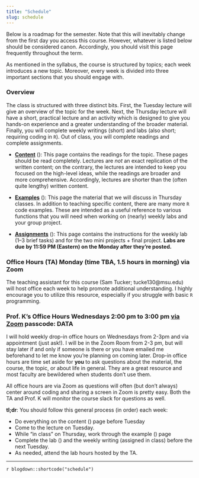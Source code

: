 ```yaml
---
title: "Schedule"
slug: schedule
---
```


Below is a roadmap for the semester. Note that this will inevitably change from the first day you access this course. However, whatever is listed below should be considered canon. Accordingly, you should visit this page frequently throughout the term.

As mentioned in the syllabus, the course is structured by topics; each week introduces a new topic. Moreover, every week is divided into three important sections that you should engage with. 

### Overview

The class is structured with three distinct bits. First, the Tuesday lecture will give an overview of the topic for the week. Next, the Thursday lecture will have a short, practical lecture and an activity which is designed to give you hands-on experience and a greater understanding of the broader material. Finally, you will complete weekly writings (short) and labs (also short; requiring coding in `R`). Out of class, you will complete readings and complete assignments.

- [**Content**](/content/) (<i class="fas fa-book-reader"></i>): This page contains the readings for the topic. These pages should be read completely. Lectures are *not* an exact replication of the written content; on the contrary, the lectures are intended to keep you focused on the high-level ideas, while the readings are broader and more comprehensive. Accordingly, lectures are shorter than the (often quite lengthy) written content.

- [**Examples**](/example/) (<i class="fas fa-laptop-code"></i>): This page the material that we will discuss in Thursday classes. In addition to teaching specific content, there are many more `R` code examples. These are intended as a useful reference to various functions that you will need when working on (nearly) weekly labs and your group project.

- [**Assignments**](/assignment/) (<i class="fas fa-pencil-ruler"></i>): This page contains the instructions for the weekly lab (1–3 brief tasks) and for the two mini projects + final project. **Labs are due by 11:59 PM (Eastern) on the Monday after they're posted.**

### Office Hours (TA) Monday (time TBA, 1.5 hours in morning) via Zoom

The teaching assistant for this course (Sam Tucker; tucke130@msu.edu) will host office each week to help promote additional understanding. I highly encourage you to utilize this resource, especially if you struggle with basic `R` programming.

### Prof. K's Office Hours Wednesdays 2:00 pm to 3:00 pm [via Zoom](https://msu.zoom.us/j/91759862734?pwd=VDliRHdoQ3N4L3V4LzNFd3IzcGw2dz09) passcode: DATA

I will hold weekly drop-in office hours on Wednesdays from 2-3pm and via appointment (just ask!). I will be in the Zoom Room from 2-3 pm, but will stay later if and only if someone is there or you have emailed me beforehand to let me know you're planning on coming later. Drop-in office hours are time set aside for **you** to ask questions about the material, the course, the topic, or about life in general. They are a great resource and most faculty are bewildered when students don't use them. 

All office hours are via Zoom as questions will often (but don't always) center around coding and sharing a screen in Zoom is pretty easy. Both the TA and Prof. K will monitor the course slack for questions as well.





:::note
**tl;dr**: You should follow this general process (in order) each week:

- Do everything on the content (<i class="fas fa-book-reader"></i>) page before Tuesday
- Come to the lecture on Tuesday.
- While "in class" on Thursday, work through the example (<i class="fas fa-laptop-code"></i>) page
- Complete the lab (<i class="fas fa-pencil-ruler"></i>) and the weekly writing (assigned in class) before the next Tuesday.
- As needed, attend the lab hours hosted by the TA.
:::

---

`r blogdown::shortcode("schedule")`
